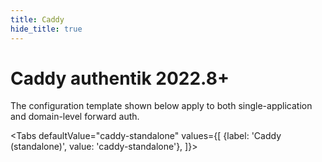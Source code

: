 ```yaml
---
title: Caddy
hide_title: true
---
```



# Caddy <span class="badge badge--version">authentik 2022.8+</span>

The configuration template shown below apply to both single-application and domain-level forward auth.


<Placeholders />

<Tabs
  defaultValue="caddy-standalone"
  values={[
    {label: 'Caddy (standalone)', value: 'caddy-standalone'},
  ]}>
  <TabItem value="caddy-standalone">


<CaddyStandalone />

  </TabItem>
</Tabs>
